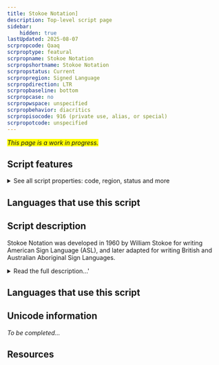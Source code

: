 ```yaml
---
title: Stokoe Notation]
description: Top-level script page
sidebar:
    hidden: true
lastUpdated: 2025-08-07
scrpropcode: Qaaq
scrproptype: featural
scrpropname: Stokoe Notation
scrpropshortname: Stokoe Notation
scrpropstatus: Current
scrpropregion: Signed Language
scrpropdirection: LTR
scrpropbaseline: bottom
scrpropcase: no
scrpropwspace: unspecified
scrpropbehavior: diacritics
scrpropisocode: 916 (private use, alias, or special)
scrpropotcode: unspecified
---
```


<span style='background-color:yellow'>_This page is a work in progress._</span>


## Script features

<details>
<summary> See all script properties: code, region, status and more</summary>
<ScriptInfo />
</details>

## Languages that use this script

<WsList script='Qaaq' wsMax='5' />

## Script description

Stokoe Notation was developed in 1960 by William Stokoe for writing American Sign Language (ASL), and later adapted for writing British and Australian Aboriginal Sign Languages.

<details><summary>Read the full description...'</summary>_Not yet available._</details>

## Languages that use this script

<WsList script='Qaaq' wsMax='5' />

## Unicode information

_To be completed..._

## Resources

<ScriptResources detailSummary='seemore' />

